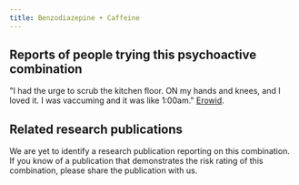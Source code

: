 ---
title: Benzodiazepine + Caffeine
---

## Reports of people trying this psychoactive combination
"I had the urge to scrub the kitchen floor. ON my hands and knees, and I loved it. I was vaccuming and it was like 1:00am." [Erowid](https://erowid.org/experiences/exp.php?ID=29685).

## Related research publications
We are yet to identify a research publication reporting on this combination. If you know of a publication that demonstrates the risk rating of this combination, please share the publication with us.
